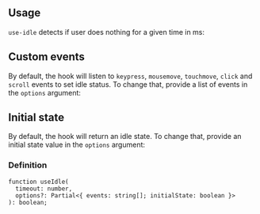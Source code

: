 

## Usage

`use-idle` detects if user does nothing for a given time in ms:

<Demo data={HooksDemos.useIdleDemo} />

## Custom events

By default, the hook will listen to `keypress`, `mousemove`, `touchmove`, `click` and `scroll` events to set idle status.
To change that, provide a list of events in the `options` argument:

<Demo data={HooksDemos.useIdleEvents} />

## Initial state

By default, the hook will return an idle state.
To change that, provide an initial state value in the `options` argument:

<Demo data={HooksDemos.useIdleInitialState} />

### Definition

```tsx
function useIdle(
  timeout: number,
  options?: Partial<{ events: string[]; initialState: boolean }>
): boolean;
```
